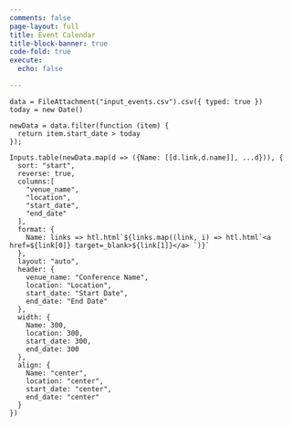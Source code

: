 ```yaml
---
comments: false
page-layout: full
title: Event Calendar
title-block-banner: true
code-fold: true
execute:
  echo: false

---
```


```ojs
data = FileAttachment("input_events.csv").csv({ typed: true })
today = new Date()

newData = data.filter(function (item) {
  return item.start_date > today
});
```

```ojs
Inputs.table(newData.map(d => ({Name: [[d.link,d.name]], ...d})), {
  sort: "start",
  reverse: true,
  columns:[
    "venue_name",
    "location",
    "start_date",
    "end_date"
  ],  
  format: {
    Name: links => htl.html`${links.map((link, i) => htl.html`<a href=${link[0]} target=_blank>${link[1]}</a> `)}`
  },
  layout: "auto",
  header: {
    venue_name: "Conference Name",
    location: "Location",
    start_date: "Start Date",
    end_date: "End Date"
  },
  width: {
    Name: 300,
    location: 300,
    start_date: 300,
    end_date: 300
  },
  align: {
    Name: "center",
    location: "center",
    start_date: "center",
    end_date: "center"
  }
})

```

